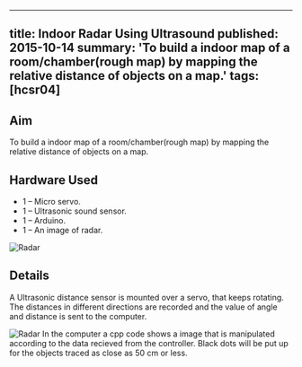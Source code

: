 <!-- ---
title: Indoor Radar Using Ultrasound 
tags: [hcsr04]
layout: article
mode: normal
type: article
sharing: true
author: Rohan Dvivedi
show_author_profile: true
show_title: true
full_width: false
header: true
cover: /assets/images/blog/thumbnails/Indoor Radar Using Ultrasound.png
--- -->
---
title: Indoor Radar Using Ultrasound 
published: 2015-10-14
summary: 'To build a indoor map of a room/chamber(rough map) by mapping the relative distance of objects on a map.'
tags: [hcsr04]
---

## Aim
To build a indoor map of a room/chamber(rough map) by mapping the relative distance of objects on a map.

<!--more-->

## Hardware Used
- 1 – Micro servo.
- 1 – Ultrasonic sound sensor.
- 1 – Arduino.
- 1 – An image of radar.

<Image
  src='/static/images/blog/Indoor-Radar/const.png'
  alt='Radar'
  width='auto'
  height='auto'
/>
## Details
A Ultrasonic distance sensor is mounted over a servo, that keeps rotating. The distances in different directions are recorded and the value of angle and distance is sent to the computer.

<Image
  src='/static/images/blog/thumbnails/Indoor Radar Using Ultrasound.png'
  alt='Radar'
  width='auto'
  height='auto'
/>
In the computer a cpp code shows a image that is manipulated according to the data recieved from the controller. Black dots will be put up for the objects traced as close as 50 cm or less.

<EmbedItem url='https://www.youtube.com/embed/YPpjadmx1t0' />